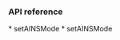 

<PlatformWrapper platform="flutter">

### API reference
<ProductWrapper notAllowed='voice-calling'>
  * <Link to = "{{global.API_REF_FLUTTER_ROOT}}/api_irtcengine_setainsmode.html">setAINSMode</Link>
</ProductWrapper>
<ProductWrapper product='voice-calling'>
  * <Link to = "{{global.API_REF_FLUTTER_ROOT_VOICE_SDK}}/api_irtcengine_setainsmode.html">setAINSMode</Link>
</ProductWrapper>
</PlatformWrapper>
